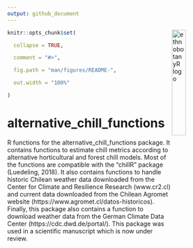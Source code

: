 ```yaml
---
output: github_document
---
```


<img src="vignettes/bare_tree.jpg" alt = "ethnobotanyR logo" align = "right" width = "25%" height = "25%"/>


<!-- README.md is generated from README.Rmd. Please edit that file -->

<!-- badges: start -->


```r

knitr::opts_chunk$set(

  collapse = TRUE,

  comment = "#>",

  fig.path = "man/figures/README-",

  out.width = "100%"

)

```

# alternative_chill_functions
R functions for the alternative_chill_functions package. It contains functions to estimate chill metrics according to alternative horticultural and forest chill models. Most of the functions are compatible with the "chillR" package (Luedeling, 2018). It also contains functions to handle historic Chilean weather data downloaded from the Center for Climate and Resilience Research (www.cr2.cl) and current data downloaded from the Chilean Agromet website (https://www.agromet.cl/datos-historicos). Finally, this package also contains a function to download weather data from the German Climate Data Center (https://cdc.dwd.de/portal/). This package was used in a scientific manuscript which is now under review.
